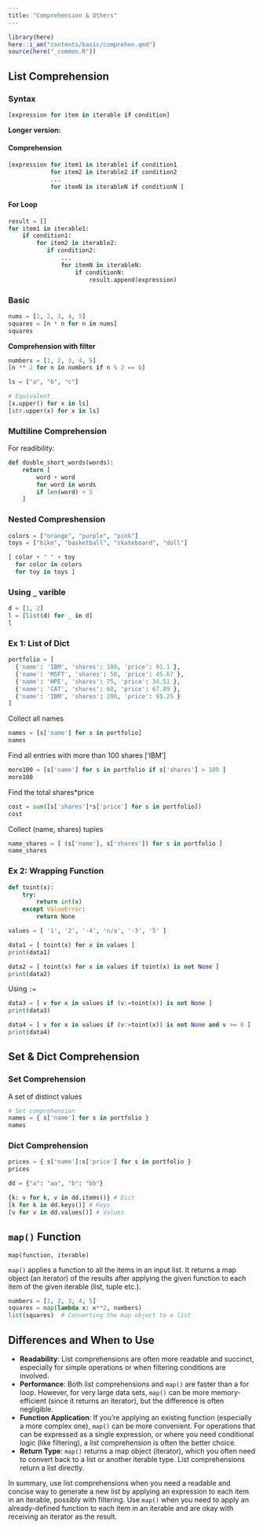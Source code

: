 ```yaml
---
title: "Comprehension & Others"
---
```


```r
library(here)
here::i_am("contents/basic/comprehen.qmd")
source(here("_common.R"))
```


## List Comprehension

### Syntax

```python
[expression for item in iterable if condition]
```

**Longer version:**


::: {.panel-tabset}
#### Comprehension

```python
[expression for item1 in iterable1 if condition1
            for item2 in iterable2 if condition2
            ...
            for itemN in iterableN if conditionN ]
```
#### For Loop

```python
result = []
for item1 in iterable1:
    if condition1:
        for item2 in iterable2:
           if condition2:
               ...
               for itemN in iterableN:
                   if conditionN:
                       result.append(expression)
```

:::

### Basic

```python
nums = [1, 2, 3, 4, 5]
squares = [n * n for n in nums]
squares
```

**Comprehension with filter**

```python
numbers = [1, 2, 3, 4, 5]
[n ** 2 for n in numbers if n % 2 == 0] 
```

```python
ls = ["a", "b", "c"]

# Equivalent
[x.upper() for x in ls]
[str.upper(x) for x in ls]
```

### Multiline Comprehension

For readibility:

```python
def double_short_words(words):
    return [
        word + word
        for word in words
        if len(word) < 5
    ]
```

### Nested Compreshension

```python
colors = ["orange", "purple", "pink"]
toys = ["bike", "basketball", "skateboard", "doll"]

[ color + " " + toy
  for color in colors
  for toy in toys ]
```

### Using `_` varible

```python
d = [1, 2]
l = [list(d) for _ in d]
l
```

### Ex 1: List of Dict

```python
portfolio = [
  {'name': 'IBM', 'shares': 100, 'price': 91.1 },
  {'name': 'MSFT', 'shares': 50, 'price': 45.67 },
  {'name': 'HPE', 'shares': 75, 'price': 34.51 },
  {'name': 'CAT', 'shares': 60, 'price': 67.89 },
  {'name': 'IBM', 'shares': 200, 'price': 95.25 }
]
```

Collect all names

```python
names = [s['name'] for s in portfolio]
names
```

Find all entries with more than 100 shares ['IBM']

```python
more100 = [s['name'] for s in portfolio if s['shares'] > 100 ]
more100
```

Find the total shares*price

```python
cost = sum([s['shares']*s['price'] for s in portfolio])
cost
```

Collect (name, shares) tuples

```python
name_shares = [ (s['name'], s['shares']) for s in portfolio ] 
name_shares
```

### Ex 2: Wrapping Function

```python
def toint(x):
    try:
        return int(x)
    except ValueError:
        return None
```

```python
values = [ '1', '2', '-4', 'n/a', '-3', '5' ]

data1 = [ toint(x) for x in values ]
print(data1)

data2 = [ toint(x) for x in values if toint(x) is not None ]
print(data2)
```

Using `:=`

```python
data3 = [ v for x in values if (v:=toint(x)) is not None ]
print(data3)

data4 = [ v for x in values if (v:=toint(x)) is not None and v >= 0 ]
print(data4)
```



## Set & Dict Comprehension

### Set Comprehension

A set of distinct values

```python
# Set comprehension
names = { s['name'] for s in portfolio }
names
```

### Dict Comprehension

```python
prices = { s['name']:s['price'] for s in portfolio }
prices
```

```python
dd = {"a": "aa", "b": "bb"}

{k: v for k, v in dd.items()} # Dict
[k for k in dd.keys()] # Keys
[v for v in dd.values()] # Values
```


## `map()` Function

`map(function, iterable)`

`map()` applies a function to all the items in an input list. It returns a map object (an iterator) of the results after applying the given function to each item of the given iterable (list, tuple etc.).


```python
numbers = [1, 2, 3, 4, 5]
squares = map(lambda x: x**2, numbers)  
list(squares)  # Converting the map object to a list
```

## Differences and When to Use

- **Readability**: List comprehensions are often more readable and succinct, especially for simple operations or when filtering conditions are involved.
- **Performance**: Both list comprehensions and `map()` are faster than a for loop. However, for very large data sets, `map()` can be more memory-efficient (since it returns an iterator), but the difference is often negligible.
- **Function Application**: If you're applying an existing function (especially a more complex one), `map()` can be more convenient. For operations that can be expressed as a single expression, or where you need conditional logic (like filtering), a list comprehension is often the better choice.
- **Return Type**: `map()` returns a map object (iterator), which you often need to convert back to a list or another iterable type. List comprehensions return a list directly.

In summary, use list comprehensions when you need a readable and concise way to generate a new list by applying an expression to each item in an iterable, possibly with filtering. Use `map()` when you need to apply an already-defined function to each item in an iterable and are okay with receiving an iterator as the result.